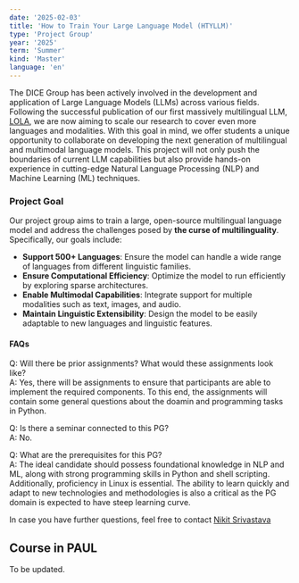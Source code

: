 ```yaml
---
date: '2025-02-03'
title: 'How to Train Your Large Language Model (HTYLLM)'
type: 'Project Group'
year: '2025'
term: 'Summer'
kind: 'Master'
language: 'en'
---
```


The DICE Group has been actively involved in the development and application of Large Language Models (LLMs) across various fields. Following the successful publication of our first massively multilingual LLM, [LOLA](https://dice-research.org/LOLA), we are now aiming to scale our research to cover even more languages and modalities. With this goal in mind, we offer students a unique opportunity to collaborate on developing the next generation of multilingual and multimodal language models. This project will not only push the boundaries of current LLM capabilities but also provide hands-on experience in cutting-edge Natural Language Processing (NLP) and Machine Learning (ML) techniques.

### Project Goal

Our project group aims to train a large, open-source multilingual language model and address the challenges posed by **the curse of multilinguality**. Specifically, our goals include:

- **Support 500+ Languages**: Ensure the model can handle a wide range of languages from different linguistic families.
- **Ensure Computational Efficiency**: Optimize the model to run efficiently by exploring sparse architectures.
- **Enable Multimodal Capabilities**: Integrate support for multiple modalities such as text, images, and audio.
- **Maintain Linguistic Extensibility**: Design the model to be easily adaptable to new languages and linguistic features.

#### FAQs

Q: Will there be prior assignments? What would these assignments look like?<br/>
A: Yes, there will be assignments to ensure that participants are able to implement the required components. To this end, the assignments will contain some general questions about the doamin and programming tasks in Python.

Q: Is there a seminar connected to this PG?<br/>
A: No.

Q: What are the prerequisites for this PG?<br/>
A: The ideal candidate should possess foundational knowledge in NLP and ML, along with strong programming skills in Python and shell scripting. Additionally, proficiency in Linux is essential. The ability to learn quickly and adapt to new technologies and methodologies is also a critical as the PG domain is expected to have steep learning curve.

In case you have further questions, feel free to contact [Nikit Srivastava](https://dice-research.org/NikitSrivastava)

## Course in PAUL

To be updated.
